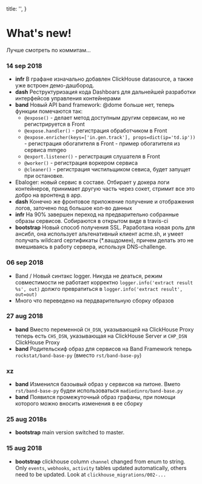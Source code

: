 
  title: '',
}

# What's new!

<Tip>
  Лучше смотреть по коммитам...
</Tip>

### 14 sep 2018

- **infr** В графане изначально добавлен ClickHouse datasource, а также уже встроен демо-дашбород.
- **dash** Реструктуризация кода Dashboars для дальнейшей разработки интерфейсов управления контейнерами
- **band** Новый API band framework: @dome больше нет, теперь функции помечаются так:
    - `@expose()` - делает метод доступным другим сервисам, но не регистрируется в Front
    - `@expose.handler()` - регистрация обработчиком в Front
    - `@expose.enricher(keys=['in.gen.track'], props=dict(ip='td.ip'))` - регистрация обогатителя в Front - пример обогатителя из сервиса mmgeo
    - `@export.listener()` - регистрация слушателя в Front
    - `@worker()` - регистрация воркером сервиса
    - `@cleaner()` - регистрация чистильщиком севиса, будет запущет при остановке.
- Ebaloger: новый сервис в составе. Отбирает у докера логи контейнеров, принимает другую часть через сокет, стримит все это добро на вронтенд в app.
- **dash** Конечно же фронтовое приложение получение и отображения логов, заточено под большое кол-во данных
- **infr** На 90% завершен переход на предварительно собранные образы сервисов. Собираются в открытом виде в travis-ci
- **bootstrap** Новый способ получения SSL. Раработана новая роль для ансибл, она использует альтенативный клиент acme.sh, и умеет получать
  wildcard сертификаты (*.вашдомен), причем делать это не вмешиваясь в работу сервера, используя DNS-challenge.

### 06 sep 2018

- Band / Новый синтакс logger. Никуда не деаться, режим совместимости не работает корректно `logger.info('extract result %s', out)` должго превратиться в `logger.info('extract result', out=out)`
- Много что переведено на пердварительную сборку образов

### 27 aug 2018

- **band** Вместо переменной `CH_DSN`, указывающей на ClickHouse Proxy теперь есть `CHS_DSN`, указывающая на ClickHouse Server и `CHP_DSN` ClickHouse Proxy
- **band** Родительскиф образ для сервисов на Band Framework теперь `rockstat/band-base-py` (вместо `rst/band-base-py`)

### xz

- **band** Изменился базоывый образ у сервисов на питоне. Вмето `rst/band-base-py` будеи использоваться `madiedinro/band-base.py`
- **band** Появился промежуточный образ графаны, при помощи которого можно вносить изменения в ее сборку


### 25 aug 2018s

- **bootstrap** main version switched to master.

### 15 aug 2018

- **bootstrap** clickhouse column `channel` changed from enum to string. Only `events`, `webhooks`, `activity` tables updated automatically, others need to be updated. Look at `clickhouse_migrations/002-...`






